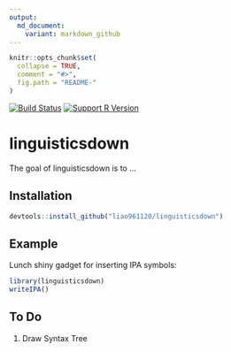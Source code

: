 ```yaml
---
output:
  md_document:
    variant: markdown_github
---
```


<!-- README.md is generated from README.Rmd. Please edit that file -->

```r
knitr::opts_chunk$set(
  collapse = TRUE,
  comment = "#>",
  fig.path = "README-"
)
```

[![Build Status](https://travis-ci.org/liao961120/linguisticsdown.svg?branch=master)](https://travis-ci.org/liao961120/linguisticsdown)
[![Support R Version](https://img.shields.io/badge/R-≥%203.4.0-blue.svg)](https://cran.r-project.org/)

# linguisticsdown

The goal of linguisticsdown is to ...

## Installation
```r
devtools::install_github("liao961120/linguisticsdown")
```


## Example

Lunch shiny gadget for inserting IPA symbols:

```r
library(linguisticsdown)
writeIPA()
```


## To Do

1. Draw Syntax Tree

